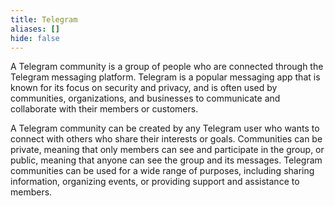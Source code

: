 ```yaml
---
title: Telegram
aliases: []
hide: false
---
```




A Telegram community is a group of people who are connected through the Telegram messaging platform. Telegram is a popular messaging app that is known for its focus on security and privacy, and is often used by communities, organizations, and businesses to communicate and collaborate with their members or customers.&#x20;

A Telegram community can be created by any Telegram user who wants to connect with others who share their interests or goals. Communities can be private, meaning that only members can see and participate in the group, or public, meaning that anyone can see the group and its messages. Telegram communities can be used for a wide range of purposes, including sharing information, organizing events, or providing support and assistance to members.
